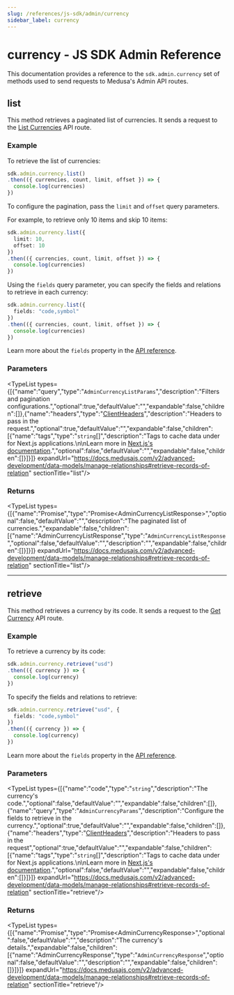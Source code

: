 ```yaml
---
slug: /references/js-sdk/admin/currency
sidebar_label: currency
---
```



# currency - JS SDK Admin Reference

This documentation provides a reference to the `sdk.admin.currency` set of methods used to send requests to Medusa's Admin API routes.

## list

This method retrieves a paginated list of currencies. It sends a request to the
[List Currencies](https://docs.medusajs.com/v2/api/admin#currencies\_getcurrencies)
API route.

### Example

To retrieve the list of currencies:

```ts
sdk.admin.currency.list()
.then(({ currencies, count, limit, offset }) => {
  console.log(currencies)
})
```

To configure the pagination, pass the `limit` and `offset` query parameters.

For example, to retrieve only 10 items and skip 10 items:

```ts
sdk.admin.currency.list({
  limit: 10,
  offset: 10
})
.then(({ currencies, count, limit, offset }) => {
  console.log(currencies)
})
```

Using the `fields` query parameter, you can specify the fields and relations to retrieve
in each currency:

```ts
sdk.admin.currency.list({
  fields: "code,symbol"
})
.then(({ currencies, count, limit, offset }) => {
  console.log(currencies)
})
```

Learn more about the `fields` property in the [API reference](https://docs.medusajs.com/v2/api/store#select-fields-and-relations).

### Parameters

<TypeList types={[{"name":"query","type":"`AdminCurrencyListParams`","description":"Filters and pagination configurations.","optional":true,"defaultValue":"","expandable":false,"children":[]},{"name":"headers","type":"[ClientHeaders](../../../types/js_sdk.admin.ClientHeaders/page.mdx)","description":"Headers to pass in the request.","optional":true,"defaultValue":"","expandable":false,"children":[{"name":"tags","type":"`string`[]","description":"Tags to cache data under for Next.js applications.\n\nLearn more in [Next.js's documentation](https://nextjs.org/docs/app/building-your-application/caching#fetch-optionsnexttags-and-revalidatetag).","optional":false,"defaultValue":"","expandable":false,"children":[]}]}]} expandUrl="https://docs.medusajs.com/v2/advanced-development/data-models/manage-relationships#retrieve-records-of-relation" sectionTitle="list"/>

### Returns

<TypeList types={[{"name":"Promise","type":"Promise&#60;AdminCurrencyListResponse&#62;","optional":false,"defaultValue":"","description":"The paginated list of currencies.","expandable":false,"children":[{"name":"AdminCurrencyListResponse","type":"`AdminCurrencyListResponse`","optional":false,"defaultValue":"","description":"","expandable":false,"children":[]}]}]} expandUrl="https://docs.medusajs.com/v2/advanced-development/data-models/manage-relationships#retrieve-records-of-relation" sectionTitle="list"/>

___

## retrieve

This method retrieves a currency by its code. It sends a request to the
[Get Currency](https://docs.medusajs.com/v2/api/admin#currencies\_getcurrenciescode) API route.

### Example

To retrieve a currency by its code:

```ts
sdk.admin.currency.retrieve("usd")
.then(({ currency }) => {
  console.log(currency)
})
```

To specify the fields and relations to retrieve:

```ts
sdk.admin.currency.retrieve("usd", {
  fields: "code,symbol"
})
.then(({ currency }) => {
  console.log(currency)
})
```

Learn more about the `fields` property in the [API reference](https://docs.medusajs.com/v2/api/store#select-fields-and-relations).

### Parameters

<TypeList types={[{"name":"code","type":"`string`","description":"The currency's code.","optional":false,"defaultValue":"","expandable":false,"children":[]},{"name":"query","type":"`AdminCurrencyParams`","description":"Configure the fields to retrieve in the currency.","optional":true,"defaultValue":"","expandable":false,"children":[]},{"name":"headers","type":"[ClientHeaders](../../../types/js_sdk.admin.ClientHeaders/page.mdx)","description":"Headers to pass in the request","optional":true,"defaultValue":"","expandable":false,"children":[{"name":"tags","type":"`string`[]","description":"Tags to cache data under for Next.js applications.\n\nLearn more in [Next.js's documentation](https://nextjs.org/docs/app/building-your-application/caching#fetch-optionsnexttags-and-revalidatetag).","optional":false,"defaultValue":"","expandable":false,"children":[]}]}]} expandUrl="https://docs.medusajs.com/v2/advanced-development/data-models/manage-relationships#retrieve-records-of-relation" sectionTitle="retrieve"/>

### Returns

<TypeList types={[{"name":"Promise","type":"Promise&#60;AdminCurrencyResponse&#62;","optional":false,"defaultValue":"","description":"The currency's details.","expandable":false,"children":[{"name":"AdminCurrencyResponse","type":"`AdminCurrencyResponse`","optional":false,"defaultValue":"","description":"","expandable":false,"children":[]}]}]} expandUrl="https://docs.medusajs.com/v2/advanced-development/data-models/manage-relationships#retrieve-records-of-relation" sectionTitle="retrieve"/>
